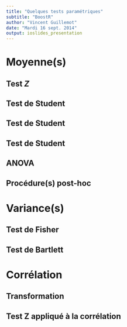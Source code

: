 ```yaml
---
title: "Quelques tests paramétriques"
subtitle: "BoostR"
author: "Vincent Guillemot"
date: "Mardi 16 sept. 2014"
output: ioslides_presentation
---
```


# Moyenne(s)

## Test $Z$

## Test de Student

## Test de Student

## Test de Student

## ANOVA

## Procédure(s) post-hoc

# Variance(s)

## Test de Fisher

## Test de Bartlett

# Corrélation

## Transformation

## Test Z appliqué à la corrélation
